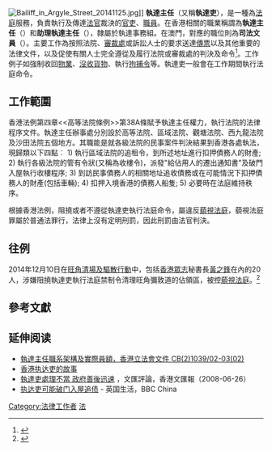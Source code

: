 {{Expert|time=2015-12-14T03:36:01+00:00}}
[[File:Bailiff_in_Argyle_Street_20141125.jpg|thumb]]]]
'''執達主任'''（又稱'''執達吏'''），是一種為[[法庭|法庭]]服務，負責執行及傳達[[法官|法官]]裁決的[[官吏|官吏]]、[[職員|職員]]。在香港相關的職業稱謂為'''執達主任'''（{{Lang|en|bailiff}}）和'''助理執達主任'''（{{Lang|en|assistant bailiff}}），隸屬於執達事務組。在澳門，對應的職位則為'''司法文員'''（{{Lang-pt|oficial de justiça}}）。主要工作為按照法院、[[審裁處|審裁處]]或訴訟人士的要求送達[[傳票|傳票]]以及其他重要的法律文件，以及促使有關人士完全遵從及履行法院或審裁處的判決及命令<ref>{{Cite web |url=https://www.judiciary.hk/zh/court_services_facilities/bailiff.html |title=香港司法機構﹕執達事務組 |access-date=2019-05-16 |archive-date=2019-10-27 |archive-url=https://web.archive.org/web/20191027071030/https://www.judiciary.hk/zh/court_services_facilities/bailiff.html |dead-url=no }}</ref>。工作例子如強制收回[[物業|物業]]、[[沒收|沒收]][[貨物|貨物]]、執行[[拘捕令|拘捕令]]等。執達吏一般會在工作期間執行法庭命令。

==工作範圍==

香港法例第四章<<高等法院條例>>第38A條賦予執達主任權力，執行法院的法律程序文件。執達主任辦事處分別設於高等法院、區域法院、觀塘法院、西九龍法院及沙田法院五個地方。其職能是就各級法院的民事案件判決結果到香港各處執法，現歸類以下四點︰
1) 執行區域法院的追租令，到所述地址進行扣押債務人的財產;
2) 執行各級法院的管有令狀(又稱為收樓令)，派發"給佔用人的遷出通知書"及破門入屋執行收樓程序;
3) 到訪民事債務人的相關地址追收債務或在可能情況下扣押債務人的財產(包括車輛);
4) 扣押入境香港的債務人船隻;
5) 必要時在法庭維持秩序。

根據香港法例，阻撓或者不遵從執達吏執行法庭命令，屬違反[[藐視法庭|藐視法庭]]，藐視法庭罪屬於普通法罪行，法律上沒有定明刑罰，因此刑罰由法官判決。

==往例==

2014年12月10日在[[旺角清場及驅散行動|旺角清場及驅散行動]]中，包括[[香港眾志|香港眾志]]秘書長[[黃之鋒|黃之鋒]]在內的20人，涉嫌阻撓執達吏執行法庭禁制令清理旺角彌敦道的佔領區，被控[[藐視法庭|藐視法庭]]。<ref>{{Cite web |url=https://www.hk01.com/%E7%A4%BE%E6%9C%83%E6%96%B0%E8%81%9E/329590/%E4%BD%94%E6%97%BA%E6%B8%85%E5%A0%B4%E6%A1%88-%E9%BB%83%E4%B9%8B%E9%8B%92%E4%B8%8A%E8%A8%B4%E7%8D%B2%E6%B8%9B%E5%88%91%E8%87%B3%E7%9B%A3%E7%A6%812%E6%9C%88-%E9%A0%88%E5%8D%B3%E6%99%82%E5%85%A5%E7%8D%84 |title=【佔旺清場案】黃之鋒上訴獲減刑至監禁2月　須即時入獄 |accessdate=2019-05-16 |archive-date=2020-08-25 |archive-url=https://web.archive.org/web/20200825133631/https://www.hk01.com/%E7%A4%BE%E6%9C%83%E6%96%B0%E8%81%9E/329590/%E4%BD%94%E6%97%BA%E6%B8%85%E5%A0%B4%E6%A1%88-%E9%BB%83%E4%B9%8B%E9%8B%92%E7%8D%B2%E6%B8%9B%E5%88%91%E8%87%B3%E7%9B%A3%E7%A6%812%E6%9C%88-%E5%8D%B3%E6%99%82%E5%85%A5%E7%8D%84%E7%94%B1%E5%9B%9A%E8%BB%8A%E6%8A%BC%E8%B5%B0 |dead-url=no }}</ref>

==參考文獻==
<references />

==延伸阅读==
* [http://www.legco.gov.hk/yr02-03/chinese/panels/ajls/papers/aj0127cb2-1039ce02.pdf 執達主任職系架構及實際員額，香港立法會文件 CB(2)1039/02-03(02)] {{Wayback|url=http://www.legco.gov.hk/yr02-03/chinese/panels/ajls/papers/aj0127cb2-1039ce02.pdf |date=20200925173211 }}
* [http://mkgu2003.fyfz.cn/blog/mkgu2003/index.aspx?blogid=357576 香港执达吏的故事]{{dead link|date=2017年12月 |bot=InternetArchiveBot |fix-attempted=yes }}{{zh-hans}}
* [http://paper.wenweipo.com/2008/06/26/PL0806260006.htm 執達吏處理不當 政府善後迅速] {{Wayback|url=http://paper.wenweipo.com/2008/06/26/PL0806260006.htm |date=20190728205931 }}，文匯評論，香港文匯報（2008-06-26）{{zh-hk}}
* [http://www.bbc.co.uk/china/lifeintheuk/story/2007/03/070305_bailiffs.shtml 执达吏可能破门入屋追债] {{Wayback|url=http://www.bbc.co.uk/china/lifeintheuk/story/2007/03/070305_bailiffs.shtml |date=20130822084623 }} - 英国生活，BBC China{{zh-hans}}

{{法律}}
[[Category:法律工作者|Category:法律工作者]]
[[Category:職業|法]]